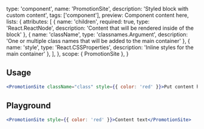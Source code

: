 
  type: 'component',
  name: 'PromotionSite',
  description: 'Styled block with custom content',
  tags: ['component'],
  preview: <PromotionSite>Component content here</PromotionSite>,
  lists: {
    attributes: [
      { name: 'children', required: true, type: 'React.ReactNode', description: 'Content that will be rendered inside of the block' },
      { name: 'className', type: 'classnames.Argument', description: 'One or multiple class names that will be added to the main container' },
      { name: 'style', type: 'React.CSSProperties', description: 'Inline styles for the main container' },
    ],
  },
  scope: { PromotionSite },
}

## Usage

```jsx
<PromotionSite className="class" style={{ color: 'red' }}>Put content here</PromotionSite>
```

## Playground

```jsx live
<PromotionSite style={{ color: 'red' }}>Content text</PromotionSite>
```

